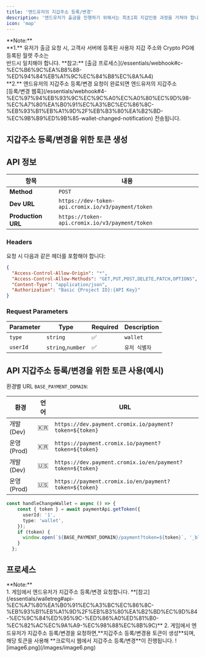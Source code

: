 ```yaml
---
title: '엔드유저의 지갑주소 등록/변경'
description: '엔드유저가 출금을 진행하기 위해서는 최초1회 지갑인증 과정을 거쳐야 합니다. <br />인증된 지갑정보는 고객사와 크로믹스 각각의 서버에서 UID와 함께 관리됩니다. <br />엔드유저가 지갑변경을 위해서는 재 인증을 거쳐야 하며 고객사와 크로믹스는 최신 인증된 지갑정보를 보관합니다.'
icon: 'map'
---
```

<Tip>
**Note:**<br /> **1.** 유저가 출금 요청 시, 고객사 서버에 등록된 사용자 지갑 주소와 Crypto PG에 등록된 월렛 주소는<br /> 반드시 일치해야 합니다. **참고:** 
[출금 프로세스](/essentials/webhook#c-%EC%B6%9C%EA%B8%88-%ED%94%84%EB%A1%9C%EC%84%B8%EC%8A%A4)<br />
**2.** 엔드유저의 지갑주소 등록/변경 요청이 완료되면 엔드유저의 지갑주소 <br />[등록/변경 웹훅](/essentials/webhook#4-%EC%97%94%EB%93%9C%EC%9C%A0%EC%A0%80%EC%9D%98-%EC%A7%80%EA%B0%91%EC%A3%BC%EC%86%8C-%EB%93%B1%EB%A1%9D%2F%EB%B3%80%EA%B2%BD-%EC%9B%B9%ED%9B%85-wallet-changed-notification) 전송됩니다.
</Tip>

## 지갑주소 등록/변경을 위한 토큰 생성

## API 정보

| 항목 | 내용 |
|------|------|
| **Method** | `POST` |
| **Dev URL** | `https://dev-token-api.cromix.io/v3/payment/token` |
| **Production URL** | `https://token-api.cromix.io/v3/payment/token` |

### Headers

요청 시 다음과 같은 헤더를 포함해야 합니다:

```json
{
  "Access-Control-Allow-Origin": "*",
  "Access-Control-Allow-Methods": "GET,PUT,POST,DELETE,PATCH,OPTIONS",
  "Content-Type": "application/json",
  "Authorization": "Basic {Project ID}:{API Key}"
}
```
### Request Parameters

| Parameter        | Type         | Required | Description |
|------------------|--------------|----------|-------------|
| `type`           | `string`     | ✅       | `wallet` |
| `userId`         | `string`,`number`    | ✅       | `유저 식별자` |

## API 지갑주소 등록/변경을 위한 토큰 사용(예시)

환경별 URL `BASE_PAYMENT_DOMAIN`:

| 환경 | 언어 | URL |
|------|------|-----|
| 개발 (Dev) | 🇰🇷 | `https://dev.payment.cromix.io/payment?token=${token}` |
| 운영 (Prod) | 🇰🇷 | `https://payment.cromix.io/payment?token=${token}` |
| 개발 (Dev) | 🇺🇸 | `https://dev.payment.cromix.io/en/payment?token=${token}` |
| 운영 (Prod) | 🇺🇸 | `https://payment.cromix.io/en/payment?token=${token}` |

```ts
const handleChangeWallet = async () => {
    const { token } = await paymentApi.getToken({
      userId: '1',
      type: 'wallet',
    });
    if (token) {
      window.open(`${BASE_PAYMENT_DOMAIN}/payment?token=${token}`, '_blank');
    }
  };
  ```

  ## 프로세스
<Tip>
**Note:**<br />
1. 게임에서 엔드유저가 지갑주소 등록/변경 요청합니다. **[참고](/essentials/walletreg#api-%EC%A7%80%EA%B0%91%EC%A3%BC%EC%86%8C-%EB%93%B1%EB%A1%9D%2F%EB%B3%80%EA%B2%BD%EC%9D%84-%EC%9C%84%ED%95%9C-%ED%86%A0%ED%81%B0-%EC%82%AC%EC%9A%A9-%EC%98%88%EC%8B%9C)**
2. 게임에서 엔드유저가 지갑주소 등록/변경을 요청하면,**지갑주소 등록/변경용 토큰이 생성**되며,<br />해당 토큰을 사용해 **크로믹시 웹에서 지갑주소 등록/변경**이 진행됩니다.
</Tip>
![image6.png](/images/image6.png)